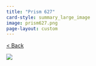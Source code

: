 ```yaml
---
title: "Prism 627"
card-style: summary_large_image
image: prism627.png
page-layout: custom
---
```


[\< Back](index.qmd){.btn .btn-secondary .btn role="button"}

![](prism627.png){.full-art-display}

